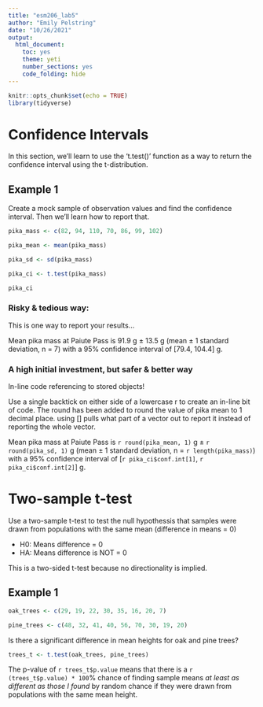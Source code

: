 ```yaml
---
title: "esm206_lab5"
author: "Emily Pelstring"
date: "10/26/2021"
output: 
  html_document: 
    toc: yes
    theme: yeti
    number_sections: yes
    code_folding: hide
---
```


```r
knitr::opts_chunk$set(echo = TRUE)
library(tidyverse)
```

# Confidence Intervals 

In this section, we'll learn to use the 't.test()' function as a way to return the confidence interval using the t-distribution.

## Example 1

Create a mock sample of observation values and find the confidence interval. Then we'll learn how to report that. 

```r
pika_mass <- c(82, 94, 110, 70, 86, 99, 102)

pika_mean <- mean(pika_mass)

pika_sd <- sd(pika_mass)

pika_ci <- t.test(pika_mass)

pika_ci

```

### Risky & tedious way: 

This is one way to report your results... 

Mean pika mass at Paiute Pass is 91.9 g $\pm$ 13.5 g (mean $\pm$ 1 standard deviation, n = 7) with a 95% confidence interval of [79.4, 104.4] g. 

### A high initial investment, but safer & better way 

In-line code referencing to stored objects! 

Use a single backtick on either side of a lowercase r to create an in-line bit of code. The round has been added to round the value of pika mean to 1 decimal place. using [] pulls what part of a vector out to report it instead of reporting the whole vector. 

Mean pika mass at Paiute Pass is `r round(pika_mean, 1)` g $\pm$ `r round(pika_sd, 1)` g (mean $\pm$ 1 standard deviation, n = `r length(pika_mass)`) with a 95% confidence interval of [`r pika_ci$conf.int[1]`, `r pika_ci$conf.int[2]`] g.

# Two-sample t-test 

Use a two-sample t-test to test the null hypothessis that samples were drawn from populations with the same mean (difference in means = 0)

- H0: Means difference = 0 
- HA: Means difference is NOT = 0 

This is a two-sided t-test because no directionality is implied. 

## Example 1 

```r
oak_trees <- c(29, 19, 22, 30, 35, 16, 20, 7)

pine_trees <- c(48, 32, 41, 40, 56, 70, 30, 19, 20)
```

Is there a significant difference in mean heights for oak and pine trees? 

```r
trees_t <- t.test(oak_trees, pine_trees) 
```

The p-value of `r trees_t$p.value` means that there is a `r (trees_t$p.value) * 100`% chance of finding sample means *at least as different as those I found* by random chance if they were drawn from populations with the same mean height. 

